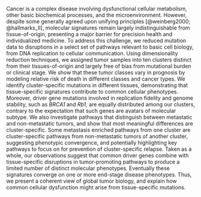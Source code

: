 Cancer is a complex disease involving dysfunctional cellular metabolism, other
basic biochemical processes, and the microenvironment. However, despite some
generally agreed upon unifying principles [@weinberg2000; @hallmarks_II],
molecular signatures remain largely indistinguishable from tissue-of-origin,
presenting a major barrier for precision health and individualized medicine. To
address this challenge, we reduced mutation data to disruptions in a select set
of pathways relevant to basic cell biology, from DNA replication to cellular
communication. Using dimensionality reduction techniques, we assigned tumor
samples into ten clusters distinct from their tissues-of-origin and largely free
of bias from mutational burden or clinical stage. We show that these tumor
classes vary in prognosis by modeling relative risk of death in different
classes and cancer types. We identify cluster-specific mutations in different
tissues, demonstrating that tissue-specific signatures contribute to common
cellular phenotypes. Moreover, driver gene mutations involved in replication
fidelity and genome stability, such as _BRCA1_ and _Rb1_, are equally
distributed among our clusters, contrary to the expectation that such genes are
avatars of molecular subtype. We also investigate pathways that distinguish
between metastatic and non-metastatic tumors, and show that most meaningful
differences are cluster-specific. Some metastasis enriched pathways from one
cluster are cluster-specific pathways from non-metastatic tumors of another
cluster, suggesting phenotypic convergence, and potentially highlighting key
pathways to focus on for prevention of cluster-specific relapse. Taken as a
whole, our observations suggest that common driver genes combine with
tissue-specific disruptions in tumor-promoting pathways to produce a limited
number of distinct molecular phenotypes. Eventually these signatures converge on
one or more end-stage disease phenotypes. Thus, we present a coherent view of
global tumor biology, and explain how common cellular dysfunction might arise
from tissue-specific mutations.